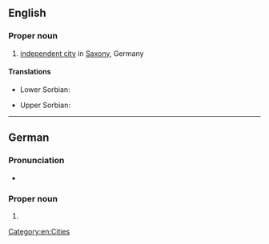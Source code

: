 ==English==
{{wikipedia}}

===Proper noun===
{{en-proper noun}}

# [[independent city]] in [[Saxony]], Germany

====Translations====
{{trans-top|city}}
* Lower Sorbian: {{t|dsb|Wórjejce}}
{{trans-mid}}
* Upper Sorbian: {{t|hsb|Wojerecy}}
{{trans-bottom}}

[[Category:en:Cities]]

----

==German==
{{wikipedia|lang=de}}

===Pronunciation===
* {{audio|de|De-Hoyerswerda.ogg|Audio}}

===Proper noun===
{{de-proper noun}}

# {{place|de|independent city|s/Saxony|c/Germany|t1=Hoyerswerda}}